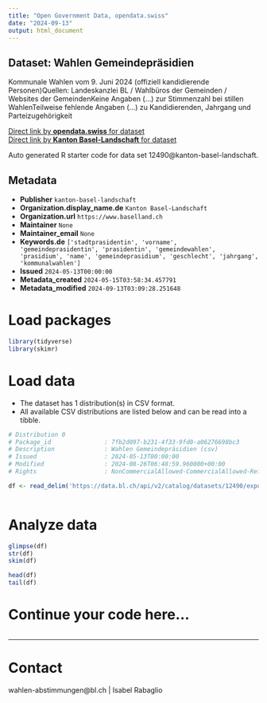 ```yaml
---
title: "Open Government Data, opendata.swiss"
date: "2024-09-13"
output: html_document
---
```


## Dataset: Wahlen Gemeindepräsidien

Kommunale Wahlen vom 9. Juni 2024 (offiziell kandidierende Personen)Quellen: Landeskanzlei BL / Wahlbüros der Gemeinden / Websites der GemeindenKeine Angaben (...) zur Stimmenzahl bei stillen WahlenTeilweise fehlende Angaben (...) zu Kandidierenden, Jahrgang und Parteizugehörigkeit

[Direct link by **opendata.swiss** for dataset](https://opendata.swiss/de/dataset/wahlen-gemeindeprasidien)<br>
[Direct link by **Kanton Basel-Landschaft** for dataset](https://data.bl.ch/explore/dataset/12490/)

Auto generated R starter code for data set 12490@kanton-basel-landschaft.

## Metadata

- **Publisher** `kanton-basel-landschaft`
- **Organization.display_name.de** `Kanton Basel-Landschaft`
- **Organization.url** `https://www.baselland.ch`
- **Maintainer** `None`
- **Maintainer_email** `None`
- **Keywords.de** `['stadtprasidentin', 'vorname', 'gemeindeprasidentin', 'prasidentin', 'gemeindewahlen', 'prasidium', 'name', 'gemeindeprasidium', 'geschlecht', 'jahrgang', 'kommunalwahlen']`
- **Issued** `2024-05-13T00:00:00`
- **Metadata_created** `2024-05-15T03:58:34.457791`
- **Metadata_modified** `2024-09-13T03:09:28.251648`


# Load packages

```r

library(tidyverse)
library(skimr)

```

# Load data

-   The dataset has 1 distribution(s) in CSV format.
-   All available CSV distributions are listed below and can be read into a tibble.

```r

# Distribution 0
# Package_id               : 7fb2d097-b231-4f33-9fd0-a06276698bc3
# Description              : Wahlen Gemeindepräsidien (csv)
# Issued                   : 2024-05-13T00:00:00
# Modified                 : 2024-08-26T06:48:59.960000+00:00
# Rights                   : NonCommercialAllowed-CommercialAllowed-ReferenceRequired

df <- read_delim('https://data.bl.ch/api/v2/catalog/datasets/12490/exports/csv?use_labels=true')



```

# Analyze data

```r

glimpse(df)
str(df)
skim(df)

head(df)
tail(df)

```

# Continue your code here...

```r

```

------------------------------------------------------------------------

# Contact

wahlen-abstimmungen@bl.ch | Isabel Rabaglio
